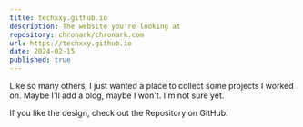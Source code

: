 ```yaml
---
title: techxxy.github.io
description: The website you're looking at
repository: chronark/chronark.com
url: https://techxxy.github.io
date: 2024-02-15
published: true
---
```



Like so many others, I just wanted a place to collect some projects I worked on. Maybe I'll add a blog, maybe I won't. I'm not sure yet.

If you like the design, check out the Repository on GitHub.

